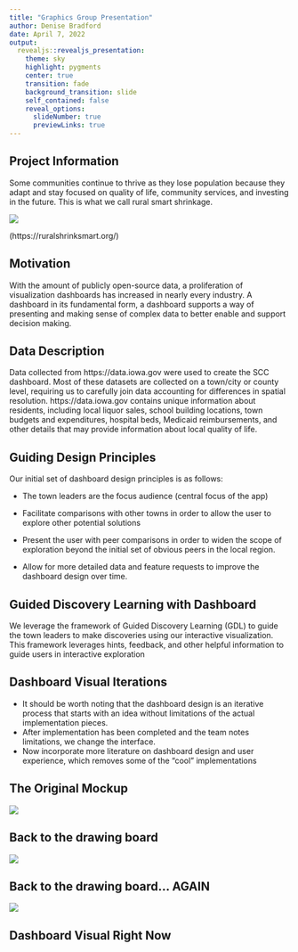 ```yaml
---
title: "Graphics Group Presentation"
author: Denise Bradford
date: April 7, 2022
output: 
  revealjs::revealjs_presentation:
    theme: sky
    highlight: pygments
    center: true
    transition: fade
    background_transition: slide
    self_contained: false
    reveal_options:
      slideNumber: true
      previewLinks: true
---
```


## Project Information

Some communities continue to thrive as they lose population because they adapt and stay focused on quality of life, community services, and investing in the future. This is what we call rural smart shrinkage. 

![](Shrink_Smart_logo.png)

(https://ruralshrinksmart.org/)


## Motivation
With the amount of publicly open-source data, a proliferation of visualization dashboards has increased in nearly every industry. A dashboard in its fundamental form, a dashboard supports a way of presenting and making sense of complex data to better enable and support decision making. 

## Data Description
Data collected from https://data.iowa.gov were used to create the SCC dashboard. Most of these datasets are collected on a town/city or county level, requiring us to carefully join data accounting for differences in spatial resolution. https://data.iowa.gov contains unique information about residents, including local liquor sales, school building locations, town budgets and expenditures, hospital beds, Medicaid reimbursements, and other details that may provide information about local quality of life.

## Guiding Design Principles

Our initial set of dashboard design principles is as follows: 

- The town leaders are the focus audience (central focus of the app)

- Facilitate comparisons with other towns in order to allow the user to explore other potential solutions

- Present the user with peer comparisons in order to widen the scope of exploration beyond the initial set of obvious peers in the local region.

- Allow for more detailed data and feature requests to improve the dashboard design over time.

## Guided Discovery Learning with Dashboard
We leverage the framework of Guided Discovery Learning (GDL) to guide the town leaders to make discoveries using our interactive visualization. This framework leverages hints, feedback, and other helpful information to guide users in interactive exploration

## Dashboard Visual Iterations

- It should be worth noting that the dashboard design is an iterative process that starts with an idea without limitations of the actual implementation pieces.
- After implementation has been completed and the team notes limitations, we change the interface.
- Now incorporate more literature on dashboard design and user experience, which removes some of the "cool" implementations 


## The Original Mockup 
![](SCC_Dashboard_pcp2.png)

## Back to the drawing board
![](SCC Dashboard Markup 1.png)

## Back to the drawing board... AGAIN
![](SCC Dashboard Markup 2.png)

## Dashboard Visual Right Now



